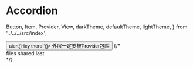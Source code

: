 # Accordion

  Button,
  Item,
  Provider,
  View,
  darkTheme,
  defaultTheme,
  lightTheme,
} from '../../../src/index';

<Provider theme={defaultTheme}>
  <Button variant="cta" onPress={() => alert('Hey there!')}>
    外层一定要被Provider包围
  </Button>
{/*
        <div style={{ width: '480px', margin: '24px' }}>
        <Accordion {...props}>
          <Item
            key='files'
            title='Your files'
          >
            files
          </Item>
          <Item key='shared' title='Shared with you'>
            shared
          </Item>
          <Item key='last' title='Last item'>
            last
          </Item>
        </Accordion>
      </div> */}
</Provider>
